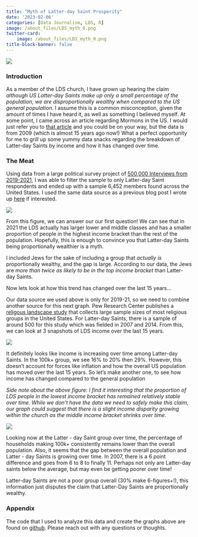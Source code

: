```yaml
---
title: "Myth of Latter-day Saint Prosperity"
date: '2023-02-06'
categories: [Data Journalism, LDS, R]
image: /about_files/LDS_myth_0.png
twitter-card: 
    image: /about_files/LDS_myth_0.png
title-block-banner: false
---
```

![](/./about_files/LDS_myth_0.png){fig-align="center"}

### Introduction

As a member of the LDS church, I have grown up hearing the claim *although US Latter-day Saints make up only a small percentage of the population, we are disproportionally wealthy when compared to the US general population*. I assume this is a common misconception, given the amount of times I have heard it, as well as something I believed myself. At some point, I came across an article regarding Mormons in the US. I would just refer you to [that article](https://www.pewresearch.org/religion/2009/07/24/a-portrait-of-mormons-in-the-us/) and you could be on your way, but the data is from 2009 (which is almost 15 years ago now!) What a perfect opportunity for me to grill up some yummy data snacks regarding the breakdown of Latter-day Saints by income and how it has changed over time.

### The Meat

Using data from a large political survey project of [500,000 Interviews from 2019-2021](https://www.voterstudygroup.org/nationscape), I was able to filter the sample to only Latter-day Saint respondents and ended up with a sample 6,452 members found across the United States. I used the same data source as a previous blog post I wrote up [here](/./posts/lds_gop) if interested.

![](/./about_files/LDS_myth_1.png){fig-align="center"}

From this figure, we can answer our our first question! We can see that in 2021 the LDS actually has larger lower and middle classes and has a smaller proportion of people in the highest income bracket than the rest of the population. Hopefully, this is enough to convince you that Latter-day Saints being proportionally wealthier is a myth. 

I included Jews for the sake of including a group that *actually is* proportionally wealthy, and the gap is large. According to our data, the Jews are *more than twice as likely to be in the top income bracket* than Latter-day Saints.

Now lets look at how this trend has changed over the last 15 years...

Our data source we used above is only for 2019-21, so we need to combine another source for this next graph. Pew Research Center publishes a [religous landscape study](https://www.pewresearch.org/religion/religious-landscape-study/) that collects large sample sizes of most religious groups in the United States. For Latter-day Saints, there is a sample of around 500 for this study which was fielded in 2007 and 2014. From this, we can look at 3 snapshots of LDS income over the last 15 years.

![](/./about_files/LDS_myth_2.png){fig-align="center"}

It definitely looks like income is increasing over time among Latter-day Saints. In the 100k+ group, we see 16% to 20% then 29%. However, this doesn't account for forces like inflation and how the overall US population has moved over the last 15 years. So let's make another one, to see how income has changed compared to the general population

*Side note about the above figure: I find it interesting that the proportion of LDS people in the lowest income bracket has remained relatively stable over time. While we don't have the data we need to safely make this claim, our graph could suggest that there is a slight income disparity growing within the church as the middle income bracket shrinks over time.*

![](/./about_files/LDS_myth_3.png){fig-align="center"}

Looking now at the Latter - day Saint group over time, the percentage of households making 100k+ consistently remains lower than the overall population. Also, it seems that the gap between the overall population and Latter - day Saints is growing over time. In 2007, there is a 6 point difference and goes from 6 to 8 to finally 11. Perhaps not only are Latter-day saints below the average, but may even be getting poorer over time!

Latter-day Saints are not a poor group overall (30% make 6-figures+!), this information just disputes the claim that Latter-Day Saints are proportionally wealthy.

### Appendix

The code that I used to analyze this data and create the graphs above are found on [github](https://github.com/acbass49/Nationscape). Please reach out with any questions or thoughts.
